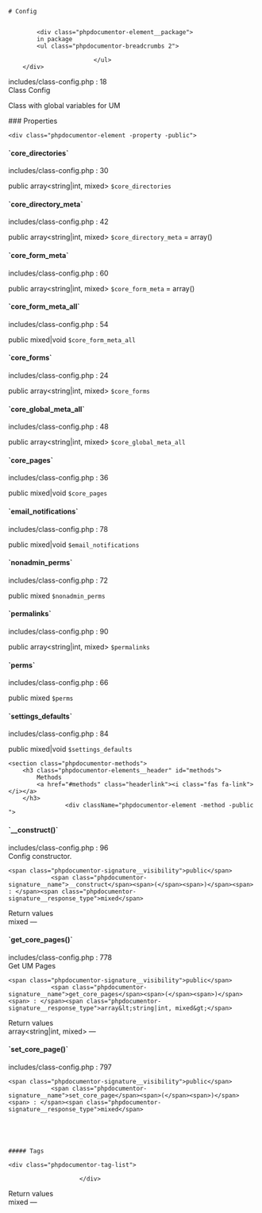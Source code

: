 

<div class="phpdocumentor-element -class">

    # Config

    
            <div class="phpdocumentor-element__package">
            in package
            <ul class="phpdocumentor-breadcrumbs 2">
                                   
                            </ul>
        </div>
    
    
    


<div class="phpdocumentor-element-found-in">
    <Link href="../files/includes-class-config.html#source-view.18">includes/class-config.php</Link> : <span class="phpdocumentor-element-found-in__line">18</span>
</div>

<div class="phpdocumentor-summary">
Class Config
</div>

Class with global variables for UM
















<section class="phpdocumentor-properties">
### Properties
    
    <div class="phpdocumentor-element -property -public">
<h4 class="phpdocumentor-element__name" id="property_core_directories">
    `core_directories`
    <a href="#property_core_directories" class="headerlink"><i class="fas fa-link"></i></a>
    <span class="phpdocumentor-element__modifiers">
                    </span>
</h4>

<div class="phpdocumentor-element-found-in">
    <Link href="../files/includes-class-config.html#source-view.30">includes/class-config.php</Link> : <span class="phpdocumentor-element-found-in__line">30</span>
</div>


<span class="phpdocumentor-signature__visibility">public</span>
<span class="phpdocumentor-signature__type">array&lt;string|int, mixed&gt;</span>
<span class="phpdocumentor-signature__name">`$core_directories`</span>






</div>
    <div class="phpdocumentor-element -property -public">
<h4 class="phpdocumentor-element__name" id="property_core_directory_meta">
    `core_directory_meta`
    <a href="#property_core_directory_meta" class="headerlink"><i class="fas fa-link"></i></a>
    <span class="phpdocumentor-element__modifiers">
                    </span>
</h4>

<div class="phpdocumentor-element-found-in">
    <Link href="../files/includes-class-config.html#source-view.42">includes/class-config.php</Link> : <span class="phpdocumentor-element-found-in__line">42</span>
</div>


<span class="phpdocumentor-signature__visibility">public</span>
<span class="phpdocumentor-signature__type">array&lt;string|int, mixed&gt;</span>
<span class="phpdocumentor-signature__name">`$core_directory_meta`</span>
 = <span class="phpdocumentor-signature__default-value">array()</span>





</div>
    <div class="phpdocumentor-element -property -public">
<h4 class="phpdocumentor-element__name" id="property_core_form_meta">
    `core_form_meta`
    <a href="#property_core_form_meta" class="headerlink"><i class="fas fa-link"></i></a>
    <span class="phpdocumentor-element__modifiers">
                    </span>
</h4>

<div class="phpdocumentor-element-found-in">
    <Link href="../files/includes-class-config.html#source-view.60">includes/class-config.php</Link> : <span class="phpdocumentor-element-found-in__line">60</span>
</div>


<span class="phpdocumentor-signature__visibility">public</span>
<span class="phpdocumentor-signature__type">array&lt;string|int, mixed&gt;</span>
<span class="phpdocumentor-signature__name">`$core_form_meta`</span>
 = <span class="phpdocumentor-signature__default-value">array()</span>





</div>
    <div class="phpdocumentor-element -property -public">
<h4 class="phpdocumentor-element__name" id="property_core_form_meta_all">
    `core_form_meta_all`
    <a href="#property_core_form_meta_all" class="headerlink"><i class="fas fa-link"></i></a>
    <span class="phpdocumentor-element__modifiers">
                    </span>
</h4>

<div class="phpdocumentor-element-found-in">
    <Link href="../files/includes-class-config.html#source-view.54">includes/class-config.php</Link> : <span class="phpdocumentor-element-found-in__line">54</span>
</div>


<span class="phpdocumentor-signature__visibility">public</span>
<span class="phpdocumentor-signature__type">mixed|void</span>
<span class="phpdocumentor-signature__name">`$core_form_meta_all`</span>






</div>
    <div class="phpdocumentor-element -property -public">
<h4 class="phpdocumentor-element__name" id="property_core_forms">
    `core_forms`
    <a href="#property_core_forms" class="headerlink"><i class="fas fa-link"></i></a>
    <span class="phpdocumentor-element__modifiers">
                    </span>
</h4>

<div class="phpdocumentor-element-found-in">
    <Link href="../files/includes-class-config.html#source-view.24">includes/class-config.php</Link> : <span class="phpdocumentor-element-found-in__line">24</span>
</div>


<span class="phpdocumentor-signature__visibility">public</span>
<span class="phpdocumentor-signature__type">array&lt;string|int, mixed&gt;</span>
<span class="phpdocumentor-signature__name">`$core_forms`</span>






</div>
    <div class="phpdocumentor-element -property -public">
<h4 class="phpdocumentor-element__name" id="property_core_global_meta_all">
    `core_global_meta_all`
    <a href="#property_core_global_meta_all" class="headerlink"><i class="fas fa-link"></i></a>
    <span class="phpdocumentor-element__modifiers">
                    </span>
</h4>

<div class="phpdocumentor-element-found-in">
    <Link href="../files/includes-class-config.html#source-view.48">includes/class-config.php</Link> : <span class="phpdocumentor-element-found-in__line">48</span>
</div>


<span class="phpdocumentor-signature__visibility">public</span>
<span class="phpdocumentor-signature__type">array&lt;string|int, mixed&gt;</span>
<span class="phpdocumentor-signature__name">`$core_global_meta_all`</span>






</div>
    <div class="phpdocumentor-element -property -public">
<h4 class="phpdocumentor-element__name" id="property_core_pages">
    `core_pages`
    <a href="#property_core_pages" class="headerlink"><i class="fas fa-link"></i></a>
    <span class="phpdocumentor-element__modifiers">
                    </span>
</h4>

<div class="phpdocumentor-element-found-in">
    <Link href="../files/includes-class-config.html#source-view.36">includes/class-config.php</Link> : <span class="phpdocumentor-element-found-in__line">36</span>
</div>


<span class="phpdocumentor-signature__visibility">public</span>
<span class="phpdocumentor-signature__type">mixed|void</span>
<span class="phpdocumentor-signature__name">`$core_pages`</span>






</div>
    <div class="phpdocumentor-element -property -public">
<h4 class="phpdocumentor-element__name" id="property_email_notifications">
    `email_notifications`
    <a href="#property_email_notifications" class="headerlink"><i class="fas fa-link"></i></a>
    <span class="phpdocumentor-element__modifiers">
                    </span>
</h4>

<div class="phpdocumentor-element-found-in">
    <Link href="../files/includes-class-config.html#source-view.78">includes/class-config.php</Link> : <span class="phpdocumentor-element-found-in__line">78</span>
</div>


<span class="phpdocumentor-signature__visibility">public</span>
<span class="phpdocumentor-signature__type">mixed|void</span>
<span class="phpdocumentor-signature__name">`$email_notifications`</span>






</div>
    <div class="phpdocumentor-element -property -public">
<h4 class="phpdocumentor-element__name" id="property_nonadmin_perms">
    `nonadmin_perms`
    <a href="#property_nonadmin_perms" class="headerlink"><i class="fas fa-link"></i></a>
    <span class="phpdocumentor-element__modifiers">
                    </span>
</h4>

<div class="phpdocumentor-element-found-in">
    <Link href="../files/includes-class-config.html#source-view.72">includes/class-config.php</Link> : <span class="phpdocumentor-element-found-in__line">72</span>
</div>


<span class="phpdocumentor-signature__visibility">public</span>
<span class="phpdocumentor-signature__type">mixed</span>
<span class="phpdocumentor-signature__name">`$nonadmin_perms`</span>






</div>
    <div class="phpdocumentor-element -property -public">
<h4 class="phpdocumentor-element__name" id="property_permalinks">
    `permalinks`
    <a href="#property_permalinks" class="headerlink"><i class="fas fa-link"></i></a>
    <span class="phpdocumentor-element__modifiers">
                    </span>
</h4>

<div class="phpdocumentor-element-found-in">
    <Link href="../files/includes-class-config.html#source-view.90">includes/class-config.php</Link> : <span class="phpdocumentor-element-found-in__line">90</span>
</div>


<span class="phpdocumentor-signature__visibility">public</span>
<span class="phpdocumentor-signature__type">array&lt;string|int, mixed&gt;</span>
<span class="phpdocumentor-signature__name">`$permalinks`</span>






</div>
    <div class="phpdocumentor-element -property -public">
<h4 class="phpdocumentor-element__name" id="property_perms">
    `perms`
    <a href="#property_perms" class="headerlink"><i class="fas fa-link"></i></a>
    <span class="phpdocumentor-element__modifiers">
                    </span>
</h4>

<div class="phpdocumentor-element-found-in">
    <Link href="../files/includes-class-config.html#source-view.66">includes/class-config.php</Link> : <span class="phpdocumentor-element-found-in__line">66</span>
</div>


<span class="phpdocumentor-signature__visibility">public</span>
<span class="phpdocumentor-signature__type">mixed</span>
<span class="phpdocumentor-signature__name">`$perms`</span>






</div>
    <div class="phpdocumentor-element -property -public">
<h4 class="phpdocumentor-element__name" id="property_settings_defaults">
    `settings_defaults`
    <a href="#property_settings_defaults" class="headerlink"><i class="fas fa-link"></i></a>
    <span class="phpdocumentor-element__modifiers">
                    </span>
</h4>

<div class="phpdocumentor-element-found-in">
    <Link href="../files/includes-class-config.html#source-view.84">includes/class-config.php</Link> : <span class="phpdocumentor-element-found-in__line">84</span>
</div>


<span class="phpdocumentor-signature__visibility">public</span>
<span class="phpdocumentor-signature__type">mixed|void</span>
<span class="phpdocumentor-signature__name">`$settings_defaults`</span>






</div>
</section>

    <section class="phpdocumentor-methods">
        <h3 class="phpdocumentor-elements__header" id="methods">
            Methods
            <a href="#methods" class="headerlink"><i class="fas fa-link"></i></a>
        </h3>
                    <div className="phpdocumentor-element -method -public ">
<h4 class="phpdocumentor-element__name" id="method___construct">
    `__construct()`
    <a href="#method___construct" class="headerlink"><i class="fas fa-link"></i></a>
</h4>

<div class="phpdocumentor-element-found-in">
    <Link href="../files/includes-class-config.html#source-view.96">includes/class-config.php</Link> : <span class="phpdocumentor-element-found-in__line">96</span>
</div>

<div class="phpdocumentor-summary">
Config constructor.
</div>


    <span class="phpdocumentor-signature__visibility">public</span>
                <span class="phpdocumentor-signature__name">__construct</span><span>(</span><span>)</span><span> : </span><span class="phpdocumentor-signature__response_type">mixed</span>






<div className="text-bold">Return values</div>
<span class="phpdocumentor-signature__response_type">mixed</span> &mdash; <span class="phpdocumentor-return-value__description"></span><div className="py-4"></div>

</div>
                    <div className="phpdocumentor-element -method -public ">
<h4 class="phpdocumentor-element__name" id="method_get_core_pages">
    `get_core_pages()`
    <a href="#method_get_core_pages" class="headerlink"><i class="fas fa-link"></i></a>
</h4>

<div class="phpdocumentor-element-found-in">
    <Link href="../files/includes-class-config.html#source-view.778">includes/class-config.php</Link> : <span class="phpdocumentor-element-found-in__line">778</span>
</div>

<div class="phpdocumentor-summary">
Get UM Pages
</div>


    <span class="phpdocumentor-signature__visibility">public</span>
                <span class="phpdocumentor-signature__name">get_core_pages</span><span>(</span><span>)</span><span> : </span><span class="phpdocumentor-signature__response_type">array&lt;string|int, mixed&gt;</span>






<div className="text-bold">Return values</div>
<span class="phpdocumentor-signature__response_type">array&lt;string|int, mixed&gt;</span> &mdash; <span class="phpdocumentor-return-value__description"></span><div className="py-4"></div>

</div>
                    <div className="phpdocumentor-element -method -public ">
<h4 class="phpdocumentor-element__name" id="method_set_core_page">
    `set_core_page()`
    <a href="#method_set_core_page" class="headerlink"><i class="fas fa-link"></i></a>
</h4>

<div class="phpdocumentor-element-found-in">
    <Link href="../files/includes-class-config.html#source-view.797">includes/class-config.php</Link> : <span class="phpdocumentor-element-found-in__line">797</span>
</div>



    <span class="phpdocumentor-signature__visibility">public</span>
                <span class="phpdocumentor-signature__name">set_core_page</span><span>(</span><span>)</span><span> : </span><span class="phpdocumentor-signature__response_type">mixed</span>





    ##### Tags
     
    <div class="phpdocumentor-tag-list">
                                   
                        </div>

<div className="text-bold">Return values</div>
<span class="phpdocumentor-signature__response_type">mixed</span> &mdash; <span class="phpdocumentor-return-value__description"></span><div className="py-4"></div>

</div>
            </section>

</div>
